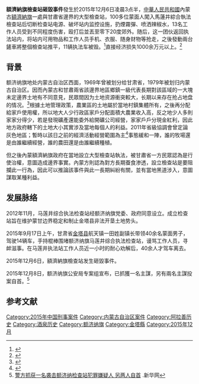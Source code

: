 '''額濟納旗檢查站砸毀事件'''發生於2015年12月6日凌晨3点半，[[中華人民共和國|中華人民共和國]]內蒙古[[額濟納旗|額濟納旗]]一處與甘肅省邊界的大型檢查站，100多位蒙面人闖入馬蓮井綜合執法檢查站后切断检查站电源、破坏站内监控设施，扔煙霧彈、喷洒辣椒水，13名工作人员受到不同程度伤害，殴打后並丟至零下20度郊外。随后，这一团伙返回执法站内，将站内可用物品和工作人员手机、衣服、随身财物等抢走，之後發動兩台鏟車將整個檢查站推平，11辆执法车被毁。<ref>{{Cite web |url=http://news.ifeng.com/a/20151208/46570044_0.shtml |title=檢查站砸毀事件 |accessdate=2015-12-08 |archive-date=2018-08-06 |archive-url=https://web.archive.org/web/20180806054803/http://news.ifeng.com/a/20151208/46570044_0.shtml |dead-url=no }}</ref>直接经济损失1000余万元以上。<ref>{{Cite web |url=http://www.xinhuanet.com/local/2015-12/07/c_128504204.htm |title=内蒙古额济纳执法检查站遭百余人暴力袭击 |accessdate=2018-08-06 |archive-date=2018-08-06 |archive-url=https://web.archive.org/web/20180806084905/http://www.xinhuanet.com/local/2015-12/07/c_128504204.htm |dead-url=no }}</ref>

==背景==
额济纳旗地处内蒙古自治区西面，1969年曾被划分给甘肃省，1979年被划归内蒙古自治区。因而內蒙古和甘肅兩省該邊界地區鄉鎮一級代表長期對該區域的一大塊未定邊界土地有不同意見，民眾間因为土地资源衝突較大，长期以来存在抢占地盘的情况。<ref>{{Cite web |url=http://news.ifeng.com/a/20151207/46557518_0.shtml |title=内蒙古检查站遭蒙面者袭击 系蒙甘边界纠纷引发 |accessdate=2018-08-06 |archive-date=2018-08-06 |archive-url=https://web.archive.org/web/20180806055116/http://news.ifeng.com/a/20151207/46557518_0.shtml |dead-url=no }}</ref>根據土地管理政策，農業區的土地屬於當地村鎮集體所有，之後再分配給家戶使用權，所以地大人少行政區家戶分配面積大農業收入高，反之地少人多則家家分得少，若是發現礦產還能委外給開礦公司經營，家家戶戶分現金紅利，因此地方政府轄下的土地大小其實涉及當地每個人的利益。2011年省級協調會曾定論灰色地區；暫時以該日之前的經濟活動經營範圍為主<ref>{{Cite web |url=http://news.cntv.cn/2015/12/07/VIDE1449497877179620.shtml |title=央視-谁砸了检查站？ |accessdate=2015-12-08 |archive-date=2018-08-06 |archive-url=https://web.archive.org/web/20180806055102/http://news.cntv.cn/2015/12/07/VIDE1449497877179620.shtml |dead-url=no }}</ref>事態緩和一陣，誰的牧場還是由誰繼續經營，誰的農田還是由誰繼續種植。

但之後內蒙額濟納旗政府在當地設立大型檢查站執法，被甘肅省一方民眾認為是行使治權，意圖造成邊界事實。內蒙方則認為對方長期蚕食渗透，設立檢查站是要阻攔此一行為，因此可以推論該事件與此一長期糾紛有關，並有當地黑道涉入，意圖謀取某種利益。

==发展脉络==
2012年11月，马莲井综合执法检查站经额济纳旗党委、政府同意设立。成立检查站旨在维护蒙甘边界稳定和制止金塔县非法开垦土地势头。

2015年9月17日上午，甘肃省[[金塔县|金塔县]]航天镇一田姓副镇长带领40余名蒙面男子，驾驶14辆车，手持棍棒围堵额济纳旗马莲井综合执法检查站，谩骂工作人员，寻衅滋事。在马莲井执法站工作人员近一小时的耐心劝解后，40余人才驾车离去。

2015年12月6日，額濟納旗檢查站发生砸毀事件。

2015年12月8日，额济纳旗公安局专案组宣布，已抓獲一名主謀，另有兩名主謀投案自首。<ref>[http://www.xinhuanet.com/politics/2015-12/08/c_128510781.htm 警方抓获一名袭击额济纳检查站犯罪嫌疑人 另两人自首] {{Wayback|url=http://www.xinhuanet.com/politics/2015-12/08/c_128510781.htm |date=20180806084921 }}.新华网</ref>

==参考文献==
{{Reflist|30em}}

{{中华人民共和国边界争议}}
[[Category:2015年中国刑事案件|Category:2015年中国刑事案件]]
[[Category:内蒙古自治区案件|Category:内蒙古自治区案件]]
[[Category:阿拉善历史|Category:阿拉善历史]]
[[Category:酒泉历史|Category:酒泉历史]]
[[Category:额济纳旗|Category:额济纳旗]]
[[Category:金塔縣|Category:金塔縣]]
[[Category:2015年12月|Category:2015年12月]]